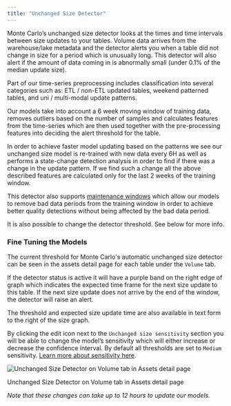 ```yaml
---
title: "Unchanged Size Detector"
---
```


Monte Carlo’s unchanged size detector looks at the times and time intervals between size updates to your tables. Volume data arrives from the warehouse/lake metadata and the detector alerts you when a table did not change in size for a period which is unusually long. This detector will also alert if the amount of data coming in is abnormally small (under 0.1% of the median update size).

Part of our time-series preprocessing includes classification into several categories such as: ETL / non-ETL updated tables, weekend patterned tables, and uni / multi-modal update patterns.

Our models take into account a 6 week moving window of training data, removes outliers based on the number of samples and calculates features from the time-series which are then used together with the pre-processing features into deciding the alert threshold for the table.

In order to achieve faster model updating based on the patterns we see our unchanged size model is re-trained with new data every 6H as well as performs a state-change detection analysis in order to find if there was a change in the update pattern. If we find such a change all the above described features are calculated only for the last 2 weeks of the training window.

This detector also supports [maintenance windows](/docs/detectors-overview#maintenance-windows) which allow our models to remove bad data periods from the training window in order to achieve better quality detections without being affected by the bad data period.

It is also possible to change the detector threshold. See below for more info.

### Fine Tuning the Models

The current threshold for Monte Carlo's automatic unchanged size detector can be seen in the assets detail page for each table under the `Volume` tab.

If the detector status is active it will have a purple band on the right edge of graph which indicates the expected time frame for the next size update to this table. If the next size update does not arrive by the end of the window, the detector will raise an alert.

The threshold and expected size update time are also available in text form to the right of the size graph.

By clicking the edit icon next to the `Unchanged size sensitivity` section you will be able to change the model’s sensitivity which will either increase or decrease the confidence interval. By default all thresholds are set to `Medium` sensitivity. [Learn more about sensitivity here](/docs/detectors-overview#sensitivity).

![Unchanged Size Detector on Volume tab in Assets detail page](/images/67d6b3a-image.png)

Unchanged Size Detector on Volume tab in Assets detail page

_Note that these changes can take up to 12 hours to update our models._